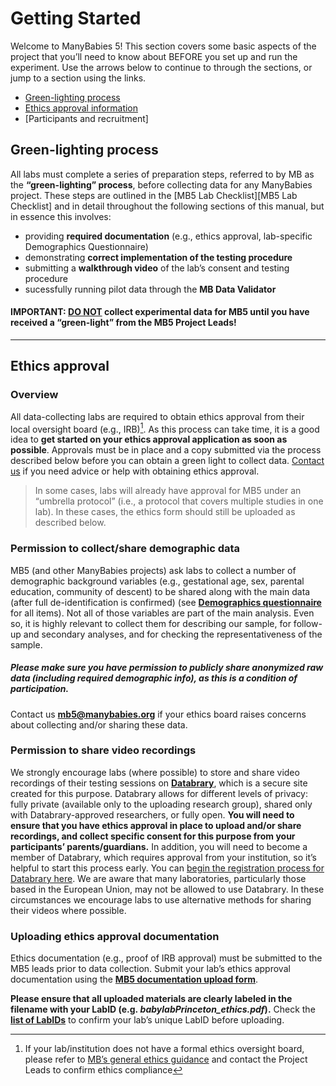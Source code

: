 # Getting Started

Welcome to ManyBabies 5! This section covers some basic aspects of the project that you'll need to know about BEFORE you set up and run the experiment. Use the arrows below to continue to through the sections, or jump to a section using the links.

-   [Green-lighting process]
-   [Ethics approval information](#ethics-approval)
-   [Participants and recruitment]


## Green-lighting process

All labs must complete a series of preparation steps, referred to by MB as the **"green-lighting" process**, before collecting data for any ManyBabies project. These steps are outlined in the \[MB5 Lab Checklist\]\[MB5 Lab Checklist\] and in detail throughout the following sections of this manual, but in essence this involves:

-   providing **required documentation** (e.g., ethics approval, lab-specific Demographics Questionnaire)
-   demonstrating **correct implementation of the testing procedure**
-   submitting a **walkthrough video** of the lab's consent and testing procedure
-   sucessfully running pilot data through the **MB Data Validator**

#### IMPORTANT: <u>DO NOT</u> collect experimental data for MB5 until you have received a "green-light" from the MB5 Project Leads! {.unnumbered}

***

## Ethics approval {#ethics-approval}

### Overview
All data-collecting labs are required to obtain ethics approval from their local oversight board (e.g., IRB)[^ethics-1]. As this process can take time, it is a good idea to **get started on your ethics approval application as soon as possible**. Approvals must be in place and a copy submitted via the process described below before you can obtain a green light to collect data. [Contact us](mailto:mb5@manybabies.org) if you need advice or help with obtaining ethics approval.

[^ethics-1]: If your lab/institution does not have a formal ethics oversight board, please refer to [MB's general ethics guidance](https://docs.google.com/document/d/e/2PACX-1vR2nv4Wy1soDS4cBBNy9QZOyewvvjP1ka1reBRhAIzcrNi0reJxgHuhGS7f7i2wE0ScQuppek8Al_21/pub) and contact the Project Leads to confirm ethics compliance

> In some cases, labs will already have approval for MB5 under an “umbrella protocol” (i.e., a protocol that covers multiple studies in one lab). In these cases, the ethics form should still be uploaded as described below.


### Permission to collect/share demographic data

MB5 (and other ManyBabies projects) ask labs to collect a number of demographic background variables (e.g., gestational age, sex, parental education, community of descent) to be shared along with the main data (after full de-identification is confirmed) (see [**Demographics questionnaire**](ADD%20LINK%20TO%20DEMOGRAPHICS%20QUESTIONNAIRE) for all items). Not all of those variables are part of the main analysis. Even so, it is highly relevant to collect them for describing our sample, for follow-up and secondary analyses, and for checking the representativeness of the sample.

##### Please make sure you have permission to publicly share anonymized raw data (including required demographic info), as this is a condition of participation. {.unnumbered}

Contact us [**mb5\@manybabies.org**](mailto:mb5@manybabies.org) if your ethics board raises concerns about collecting and/or sharing these data.

### Permission to share video recordings

We strongly encourage labs (where possible) to store and share video recordings of their testing sessions on [**Databrary**](https://nyu.databrary.org/), which is a secure site created for this purpose. Databrary allows for different levels of privacy: fully private (available only to the uploading research group), shared only with Databrary-approved researchers, or fully open. **You will need to ensure that you have ethics approval in place to upload and/or share recordings, and collect specific consent for this purpose from your participants' parents/guardians.** In addition, you will need to become a member of Databrary, which requires approval from your institution, so it’s helpful to start this process early. You can [begin the registration process for Databrary here](https://nyu.databrary.org/user/register?page=create). We are aware that many laboratories, particularly those based in the European Union, may not be allowed to use Databrary. In these circumstances we encourage labs to use alternative methods for sharing their videos where possible.

### Uploading ethics approval documentation {#ethics-upload}

Ethics documentation (e.g., proof of IRB approval) must be submitted to the MB5 leads prior to data collection. Submit your lab's ethics approval documentation using the [**MB5 documentation upload form**](https://docs.google.com/forms/d/e/1FAIpQLScunCYwrJApObng6xVV_lN4CUrcLrsrAKmiBmia67vPc9jNTA/viewform?usp=sf_link).

**Please ensure that all uploaded materials are clearly labeled in the filename with your LabID (e.g. *babylabPrinceton_ethics.pdf*).** Check the [**list of LabIDs**](https://manybabies.org/labids/) to confirm your lab's unique LabID before uploading.



